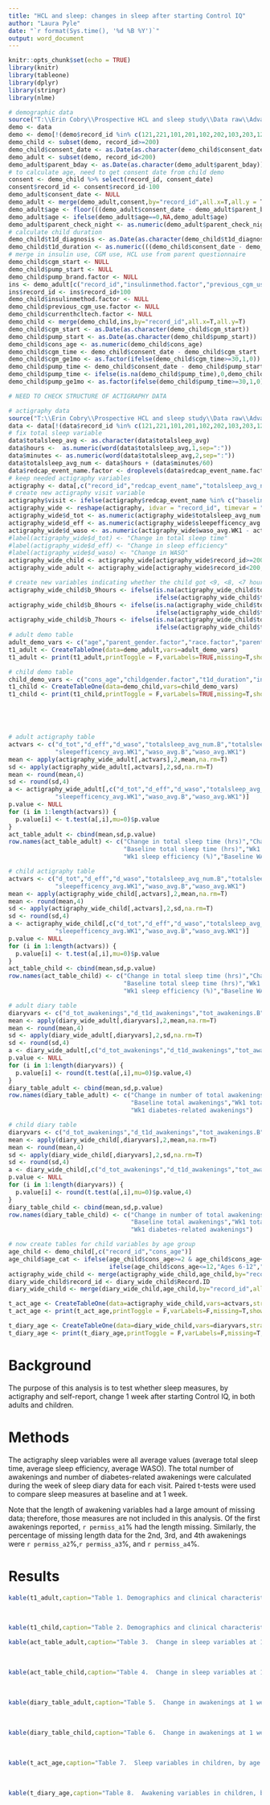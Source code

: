 ```yaml
---
title: "HCL and sleep: changes in sleep after starting Control IQ"
author: "Laura Pyle"
date: "`r format(Sys.time(), '%d %B %Y')`"
output: word_document
---
```


```r
knitr::opts_chunk$set(echo = TRUE)
library(knitr)
library(tableone)
library(dplyr)
library(stringr)
library(nlme)
```

```r
# demographic data
source("T:\\Erin Cobry\\Prospective HCL and sleep study\\Data raw\\AdvancedHybridClosed-Demographics_R_2021-11-11_1646.r")
demo <- data
demo <- demo[!(demo$record_id %in% c(121,221,101,201,102,202,103,203,121,221,111,211,131,231,141,241)),]
demo_child <- subset(demo, record_id>=200)
demo_child$consent_date <- as.Date(as.character(demo_child$consent_date))
demo_adult <- subset(demo, record_id<200)
demo_adult$parent_bday <- as.Date(as.character(demo_adult$parent_bday))
# to calculate age, need to get consent date from child demo
consent <- demo_child %>% select(record_id, consent_date)
consent$record_id <- consent$record_id-100
demo_adult$consent_date <- NULL
demo_adult <- merge(demo_adult,consent,by="record_id",all.x=T,all.y = T)
demo_adult$age <- floor(((demo_adult$consent_date - demo_adult$parent_bday)/365.25))
demo_adult$age <- ifelse(demo_adult$age==0,NA,demo_adult$age)
demo_adult$parent_check_night <- as.numeric(demo_adult$parent_check_night)
# calculate child duration
demo_child$t1d_diagnosis <- as.Date(as.character(demo_child$t1d_diagnosis))
demo_child$t1d_duration <- as.numeric(((demo_child$consent_date - demo_child$t1d_diagnosis)/365.25))
# merge in insulin use, CGM use, HCL use from parent questionnaire
demo_child$cgm_start <- NULL
demo_child$pump_start <- NULL
demo_child$pump_brand.factor <- NULL
ins <- demo_adult[c("record_id","insulinmethod.factor","previous_cgm_use.factor","currenthcltech.factor","cgm_start","pump_start","pump_brand.factor")]
ins$record_id <- ins$record_id+100
demo_child$insulinmethod.factor <- NULL
demo_child$previous_cgm_use.factor <- NULL
demo_child$currenthcltech.factor <- NULL
demo_child <- merge(demo_child,ins,by="record_id",all.x=T,all.y=T)
demo_child$cgm_start <- as.Date(as.character(demo_child$cgm_start))
demo_child$pump_start <- as.Date(as.character(demo_child$pump_start))
demo_child$cons_age <- as.numeric(demo_child$cons_age)
demo_child$cgm_time <- demo_child$consent_date - demo_child$cgm_start
demo_child$cgm_ge1mo <- as.factor(ifelse(demo_child$cgm_time>=30,1,0))
demo_child$pump_time <- demo_child$consent_date - demo_child$pump_start
demo_child$pump_time <- ifelse(is.na(demo_child$pump_time),0,demo_child$pump_time)
demo_child$pump_ge1mo <- as.factor(ifelse(demo_child$pump_time>=30,1,0))

# NEED TO CHECK STRUCTURE OF ACTIGRAPHY DATA

# actigraphy data
source("T:\\Erin Cobry\\Prospective HCL and sleep study\\Data raw\\AdvancedHybridClosed-ATTDAbstracts2022_R_2021-11-08_2000.r")
data <- data[!(data$record_id %in% c(121,221,101,201,102,202,103,203,121,221,111,211,131,231,141,241)),]
# fix total sleep variable
data$totalsleep_avg <- as.character(data$totalsleep_avg)
data$hours <-  as.numeric(word(data$totalsleep_avg,1,sep=":"))
data$minutes <- as.numeric(word(data$totalsleep_avg,2,sep=":"))
data$totalsleep_avg_num <- data$hours + (data$minutes/60)
data$redcap_event_name.factor <- droplevels(data$redcap_event_name.factor)
# keep needed actigraphy variables
actigraphy <- data[,c("record_id","redcap_event_name","totalsleep_avg_num","sleepefficency_avg","waso_avg")]
# create new actigraphy visit variable
actigraphy$visit <- ifelse(actigraphy$redcap_event_name %in% c("baseline_day_1_arm_1","baseline_day_1_arm_2"),"B","WK1")
actigraphy_wide <- reshape(actigraphy, idvar = "record_id", timevar = "visit", direction = "wide")
actigraphy_wide$d_tot <- as.numeric(actigraphy_wide$totalsleep_avg_num.WK1 - actigraphy_wide$totalsleep_avg_num.B)
actigraphy_wide$d_eff <- as.numeric(actigraphy_wide$sleepefficency_avg.WK1 - actigraphy_wide$sleepefficency_avg.B)
actigraphy_wide$d_waso <- as.numeric(actigraphy_wide$waso_avg.WK1 - actigraphy_wide$waso_avg.B)
#label(actigraphy_wide$d_tot) <- "Change in total sleep time"
#label(actigraphy_wide$d_eff) <- "Change in sleep efficiency"
#label(actigraphy_wide$d_waso) <- "Change in WASO"
actigraphy_wide_child <- actigraphy_wide[actigraphy_wide$record_id>=200,]
actigraphy_wide_adult <- actigraphy_wide[actigraphy_wide$record_id<200,]

# create new variables indicating whether the child got <9, <8, <7 hours at baseline
actigraphy_wide_child$b_9hours <- ifelse(is.na(actigraphy_wide_child$totalsleep_avg_num.B),NA,
                                         ifelse(actigraphy_wide_child$totalsleep_avg_num.B<9,0,1))
actigraphy_wide_child$b_8hours <- ifelse(is.na(actigraphy_wide_child$totalsleep_avg_num.B),NA,
                                         ifelse(actigraphy_wide_child$totalsleep_avg_num.B<8,0,1))
actigraphy_wide_child$b_7hours <- ifelse(is.na(actigraphy_wide_child$totalsleep_avg_num.B),NA,
                                         ifelse(actigraphy_wide_child$totalsleep_avg_num.B<7,0,1))
# adult demo table
adult_demo_vars <- c("age","parent_gender.factor","race.factor","parent_check_night")
t1_adult <- CreateTableOne(data=demo_adult,vars=adult_demo_vars)
t1_adult <- print(t1_adult,printToggle = F,varLabels=TRUE,missing=T,showAllLevels = T,nonnorm=c("age"),test = F)

# child demo table
child_demo_vars <- c("cons_age","childgender.factor","t1d_duration","insulinmethod.factor","pump_ge1mo","cgm_ge1mo")
t1_child <- CreateTableOne(data=demo_child,vars=child_demo_vars)
t1_child <- print(t1_child,printToggle = F,varLabels=TRUE,missing=T,showAllLevels = T,nonnorm=c("t1d_duration"),test = F)





# adult actigraphy table
actvars <- c("d_tot","d_eff","d_waso","totalsleep_avg_num.B","totalsleep_avg_num.WK1","sleepefficency_avg.B",
             "sleepefficency_avg.WK1","waso_avg.B","waso_avg.WK1")
mean <- apply(actigraphy_wide_adult[,actvars],2,mean,na.rm=T)
sd <- apply(actigraphy_wide_adult[,actvars],2,sd,na.rm=T)
mean <- round(mean,4)
sd <- round(sd,4)
a <- actigraphy_wide_adult[,c("d_tot","d_eff","d_waso","totalsleep_avg_num.B","totalsleep_avg_num.WK1","sleepefficency_avg.B",
             "sleepefficency_avg.WK1","waso_avg.B","waso_avg.WK1")]
p.value <- NULL
for (i in 1:length(actvars)) {
  p.value[i] <- t.test(a[,i],mu=0)$p.value
}
act_table_adult <- cbind(mean,sd,p.value)
row.names(act_table_adult) <- c("Change in total sleep time (hrs)","Change in sleep efficiency (%)","Change in WASO (min)",
                                "Baseline total sleep time (hrs)","Wk1 total sleep time (hrs)","Baseline sleep efficiency (%)",
                                "Wk1 sleep efficiency (%)","Baseline WASO (min)","Wk1 WASO (min)")

# child actigraphy table
actvars <- c("d_tot","d_eff","d_waso","totalsleep_avg_num.B","totalsleep_avg_num.WK1","sleepefficency_avg.B",
             "sleepefficency_avg.WK1","waso_avg.B","waso_avg.WK1")
mean <- apply(actigraphy_wide_child[,actvars],2,mean,na.rm=T)
mean <- round(mean,4)
sd <- apply(actigraphy_wide_child[,actvars],2,sd,na.rm=T)
sd <- round(sd,4)
a <- actigraphy_wide_child[,c("d_tot","d_eff","d_waso","totalsleep_avg_num.B","totalsleep_avg_num.WK1","sleepefficency_avg.B",
             "sleepefficency_avg.WK1","waso_avg.B","waso_avg.WK1")]
p.value <- NULL
for (i in 1:length(actvars)) {
  p.value[i] <- t.test(a[,i],mu=0)$p.value
}
act_table_child <- cbind(mean,sd,p.value)
row.names(act_table_child) <- c("Change in total sleep time (hrs)","Change in sleep efficiency (%)","Change in WASO (min)",
                                "Baseline total sleep time (hrs)","Wk1 total sleep time (hrs)","Baseline sleep efficiency (%)",
                                "Wk1 sleep efficiency (%)","Baseline WASO (min)","Wk1 WASO (min)")

# adult diary table
diaryvars <- c("d_tot_awakenings","d_t1d_awakenings","tot_awakenings.B","tot_awakenings.WK1","tot_t1d_awakenings.B","tot_t1d_awakenings.WK1")
mean <- apply(diary_wide_adult[,diaryvars],2,mean,na.rm=T)
mean <- round(mean,4)
sd <- apply(diary_wide_adult[,diaryvars],2,sd,na.rm=T)
sd <- round(sd,4)
a <- diary_wide_adult[,c("d_tot_awakenings","d_t1d_awakenings","tot_awakenings.B","tot_awakenings.WK1","tot_t1d_awakenings.B","tot_t1d_awakenings.WK1")]
p.value <- NULL
for (i in 1:length(diaryvars)) {
  p.value[i] <- round(t.test(a[,i],mu=0)$p.value,4)
}
diary_table_adult <- cbind(mean,sd,p.value)
row.names(diary_table_adult) <- c("Change in number of total awakenings","Change in number of diabetes-related awakenings",
                                  "Baseline total awakenings","Wk1 total awakenings","Baseline diabetes-related awakenings",
                                  "Wk1 diabetes-related awakenings")

# child diary table
diaryvars <- c("d_tot_awakenings","d_t1d_awakenings","tot_awakenings.B","tot_awakenings.WK1","tot_t1d_awakenings.B","tot_t1d_awakenings.WK1")
mean <- apply(diary_wide_child[,diaryvars],2,mean,na.rm=T)
mean <- round(mean,4)
sd <- apply(diary_wide_child[,diaryvars],2,sd,na.rm=T)
sd <- round(sd,4)
a <- diary_wide_child[,c("d_tot_awakenings","d_t1d_awakenings","tot_awakenings.B","tot_awakenings.WK1","tot_t1d_awakenings.B","tot_t1d_awakenings.WK1")]
p.value <- NULL
for (i in 1:length(diaryvars)) {
  p.value[i] <- round(t.test(a[,i],mu=0)$p.value,4)
}
diary_table_child <- cbind(mean,sd,p.value)
row.names(diary_table_child) <- c("Change in number of total awakenings","Change in number of diabetes-related awakenings",
                                  "Baseline total awakenings","Wk1 total awakenings","Baseline diabetes-related awakenings",
                                  "Wk1 diabetes-related awakenings")

# now create tables for child variables by age group
age_child <- demo_child[,c("record_id","cons_age")]
age_child$age_cat <- ifelse(age_child$cons_age>=2 & age_child$cons_age<=5,"Ages 2-5",
                            ifelse(age_child$cons_age<=12,"Ages 6-12","Ages 13-17"))
actigraphy_wide_child <- merge(actigraphy_wide_child,age_child,by="record_id",all.x = T,all.y = T)
diary_wide_child$record_id <- diary_wide_child$Record.ID
diary_wide_child <- merge(diary_wide_child,age_child,by="record_id",all.x = T,all.y = T)

t_act_age <- CreateTableOne(data=actigraphy_wide_child,vars=actvars,strata = "age_cat")
t_act_age <- print(t_act_age,printToggle = F,varLabels=F,missing=T,showAllLevels = T,test = F)

t_diary_age <- CreateTableOne(data=diary_wide_child,vars=diaryvars,strata = "age_cat")
t_diary_age <- print(t_diary_age,printToggle = F,varLabels=F,missing=T,showAllLevels = T,test = F)


```

# Background

The purpose of this analysis is to test whether sleep measures, by actigraphy and self-report, change 1 week after starting Control IQ, in both adults and children.

# Methods

The actigraphy sleep variables were all average values (average total sleep time, average sleep efficiency, average WASO).  The total number of awakenings and number of diabetes-related awakenings were calculated during the week of sleep diary data for each visit.  Paired t-tests were used to compare sleep measures at baseline and at 1 week.

Note that the length of awakening variables had a large amount of missing data; therefore, those measures are not included in this analysis.  Of the first awakenings reported, `r permiss_a1`% had the length missing.  Similarly, the percentage of missing length data for the 2nd, 3rd, and 4th awakenings were `r permiss_a2`%,`r permiss_a3`%, and `r permiss_a4`%.

# Results

```r
kable(t1_adult,caption="Table 1. Demographics and clinical characteristics in parents.")
```

<br>

```r
kable(t1_child,caption="Table 2. Demographics and clinical characteristics in children.")
```

\newpage

```r
kable(act_table_adult,caption="Table 3.  Change in sleep variables at 1 week after starting control IQ, in adults.")
```

<br>

```r
kable(act_table_child,caption="Table 4.  Change in sleep variables at 1 week after starting control IQ, in children.")
```

<br>

```r
kable(diary_table_adult,caption="Table 5.  Change in awakenings at 1 week after starting control IQ, in adults.")
```

<br>

```r
kable(diary_table_child,caption="Table 6.  Change in awakenings at 1 week after starting control IQ, in children.")
```

\newpage

<br>

```r
kable(t_act_age,caption="Table 7.  Sleep variables in children, by age group")
```

<br>

```r
kable(t_diary_age,caption="Table 8.  Awakening variables in children, by age group")
```
